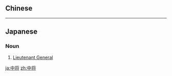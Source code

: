 {{also|中將}}
==Chinese==
{{zh-see|中將}}

----

==Japanese==
{{ja-kanjitab|ちゅう|しょう|k2=じょう|r=y|yomi=on}}

===Noun===
{{ja-noun|ちゅうじょう|kyu=中將}}

# [[Lieutenant General]]

[[ja:中将]]
[[zh:中将]]